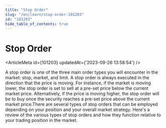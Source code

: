 ```yaml
---
title: "Stop Order"
slug: "/en/learn/stop-order-101203"
id: "101203"
hide_table_of_contents: true
---
```



# Stop Order

<ArticleMeta id={101203} updatedAt={'2023-09-26 13:58:54'} />
<div className='border-solid border-b border-t-0 my-4 border-[var(--ifm-color-gray-300)]' />

A stop order is one of the three main order types you will encounter in the market: stop, market, and limit. A stop order is always executed in the direction that the price is moving. For instance, if the market is moving lower, the stop order is set to sell at a pre-set price below the current market price. Alternatively, if the price is moving higher, the stop order will be to buy once the security reaches a pre-set price above the current market price.There are several types of stop orders that can be employed depending on your position and your overall market strategy. Here's a review of the various types of stop orders and how they function relative to your trading position in the market.
